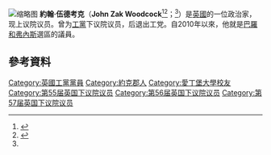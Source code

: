 {{blpsources|time=2015-05-19T12:55:22+00:00}}
{{expand|time=2015-05-19T12:55:22+00:00}}
{{noteTA
|1=zh-cn:约翰·伍德科克;zh-hant:約翰·伍德考克;
|2=zh-cn:伍德科克;zh-hant:伍德考克;
}}
[[File:Official_portrait_of_Lord_Walney.jpg|缩略图]]
'''約翰·伍德考克'''（'''John Zak Woodcock'''<ref>{{cite news| title = List of Members returned to serve in Parliament at the General Election 2010| url = http://www.london-gazette.co.uk/issues/59418/notices/1118281/from=2010-05-06;to=2010-05-19;all=returned+westminster/| work = London Gazette| date = 2010-05-13| accessdate = 2010-05-29| archive-date = 2013-11-14| archive-url = https://web.archive.org/web/20131114212848/http://www.london-gazette.co.uk/issues/59418/notices/1118281/from%3D2010-05-06%3Bto%3D2010-05-19%3Ball%3Dreturned%20westminster/| dead-url = no}}</ref><ref name="#1">{{cite web |url=http://news.bbc.co.uk/democracylive/hi/representatives/profiles/32028.stm |title=John Woodcock MP |publisher=BBC |work=BBC Democracy Live |date= |accessdate=25 July 2010 |archive-date=2011-07-19 |archive-url=https://web.archive.org/web/20110719095028/http://news.bbc.co.uk/democracylive/hi/representatives/profiles/32028.stm |dead-url=no }}</ref>；{{bd|1978年|10月14日}}<ref name="#1"/>）是[[英國|英國]]的一位政治家，现上议院议员。曾为[[工黨_(英國)|工黨]]下议院议员，后退出工党。自2010年以來，他就是[[巴羅和弗內斯_(英國國會選區)|巴羅和弗內斯]]選區的議員。
==參考資料==
{{reflist}}
{{DEFAULTSORT:Woodcock, John}}
[[Category:英國工黨黨員|Category:英國工黨黨員]]
[[Category:約克郡人|Category:約克郡人]]
[[Category:愛丁堡大學校友|Category:愛丁堡大學校友]]
[[Category:第55届英国下议院议员|Category:第55届英国下议院议员]]
[[Category:第56届英国下议院议员|Category:第56届英国下议院议员]]
[[Category:第57届英国下议院议员|Category:第57届英国下议院议员]]